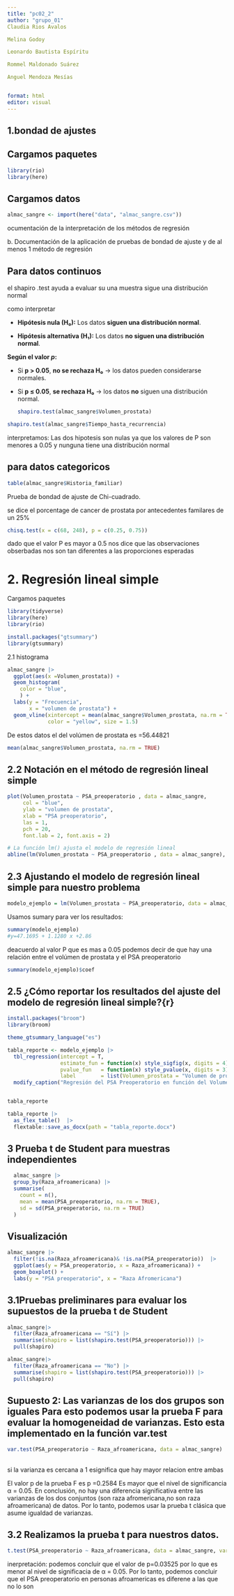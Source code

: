 ---
title: "pc02_2"
author: "grupo_01"
Claudia Rios Avalos

Melina Godoy

Leonardo Bautista Espíritu

Rommel Maldonado Suárez

Anguel Mendoza Mesías


format: html
editor: visual
---

## 1.bondad de ajustes

## Cargamos paquetes

```{r}
library(rio)
library(here)
```

## Cargamos datos

```{r}
almac_sangre <- import(here("data", "almac_sangre.csv"))
```

ocumentación de la interpretación de los métodos de regresión

b\. Documentación de la aplicación de pruebas de bondad de ajuste y de al menos 1 método de regresión

## Para datos continuos

el shapiro .test ayuda a evaluar su una muestra sigue una distribución normal

como interpretar

-   **Hipótesis nula (H₀):** Los datos **siguen una distribución normal**.

-   **Hipótesis alternativa (H₁):** Los datos **no siguen una distribución normal**.

**Según el valor *p*:**

-   Si **p \> 0.05**, **no se rechaza H₀** → los datos pueden considerarse normales.

-   Si **p ≤ 0.05**, **se rechaza H₀** → los datos **no** siguen una distribución normal.

    ```{r}
    shapiro.test(almac_sangre$Volumen_prostata)
    ```

```{r}
shapiro.test(almac_sangre$Tiempo_hasta_recurrencia)
```

interpretamos: Las dos hipotesis son nulas ya que los valores de P son menores a 0.05 y nunguna tiene una distribución normal

## para datos categoricos

```{r}
table(almac_sangre$Historia_familiar)
```

Prueba de bondad de ajuste de Chi-cuadrado.

se dice el porcentage de cancer de prostata por antecedentes familares de un 25%

```{r}
chisq.test(x = c(68, 248), p = c(0.25, 0.75))
```

dado que el valor P es mayor a 0.5 nos dice que las observaciones obserbadas nos son tan diferentes a las proporciones esperadas

# 2. Regresión lineal simple

Cargamos paquetes

```{r}
library(tidyverse)
library(here)
library(rio)

install.packages("gtsummary")
library(gtsummary)
```

2.1 histograma

```{r}
almac_sangre |>  
  ggplot(aes(x =Volumen_prostata)) +
  geom_histogram(
    color = "blue",
    ) + 
  labs(y = "Frecuencia", 
       x = "volumen de prostata") +
  geom_vline(xintercept = mean(almac_sangre$Volumen_prostata, na.rm = TRUE),
             color = "yellow", size = 1.5)
```

De estos datos el del volúmen de prostata es =56.44821

```{r}
mean(almac_sangre$Volumen_prostata, na.rm = TRUE)
```

## 2.2 Notación en el método de regresión lineal simple

```{r}
plot(Volumen_prostata ~ PSA_preoperatorio , data = almac_sangre,
     col = "blue",
     ylab = "volumen de prostata",
     xlab = "PSA preoperatorio",
     las = 1,
     pch = 20, 
     font.lab = 2, font.axis = 2) 

# La función lm() ajusta el modelo de regresión lineal
abline(lm(Volumen_prostata ~ PSA_preoperatorio , data = almac_sangre), lwd = 2, col = "orange")
```

## 2.3 Ajustando el modelo de regresión lineal simple para nuestro problema

```{r}
modelo_ejemplo = lm(Volumen_prostata ~ PSA_preoperatorio, data = almac_sangre)
```

Usamos sumary para ver los resultados:

```{r}
summary(modelo_ejemplo)
#y=47.1695 + 1.1280 x +2.86
```

deacuerdo al valor P que es mas a 0.05 podemos decir de que hay una relación entre el volúmen de prostata y el PSA preoperatorio

```{r}
summary(modelo_ejemplo)$coef
```

## 2.5 ¿Cómo reportar los resultados del ajuste del modelo de regresión lineal simple?{r}

```{r}
install.packages("broom")
library(broom)
```

```{r}

theme_gtsummary_language("es")

tabla_reporte <- modelo_ejemplo |> 
  tbl_regression(intercept = T,
                 estimate_fun = function(x) style_sigfig(x, digits = 4),
                 pvalue_fun   = function(x) style_pvalue(x, digits = 3),
                 label        = list(Volumen_prostata = "Volumen de prostata")) |>
  modify_caption("Regresión del PSA Preoperatorio en función del Volumen de Prostata")


tabla_reporte

```

```{r}
tabla_reporte |> 
  as_flex_table()  |> 
  flextable::save_as_docx(path = "tabla_reporte.docx")

```

## 3 Prueba t de Student para muestras independientes

```{r}

  almac_sangre |> 
  group_by(Raza_afroamericana) |> 
  summarise(
    count = n(),
    mean = mean(PSA_preoperatorio, na.rm = TRUE),
    sd = sd(PSA_preoperatorio, na.rm = TRUE)
  )
```

## Visualización

```{r}
almac_sangre |>  
  filter(!is.na(Raza_afroamericana)& !is.na(PSA_preoperatorio))  |> 
  ggplot(aes(y = PSA_preoperatorio, x = Raza_afroamericana)) +
  geom_boxplot() +
  labs(y = "PSA preoperatorio", x = "Raza Afromericana")
```

## 3.1Pruebas preliminares para evaluar los supuestos de la prueba t de Student

```{r}
almac_sangre|> 
  filter(Raza_afroamericana == "Sí") |> 
  summarise(shapiro = list(shapiro.test(PSA_preoperatorio))) |> 
  pull(shapiro)
```

```{r}
almac_sangre|> 
  filter(Raza_afroamericana == "No") |> 
  summarise(shapiro = list(shapiro.test(PSA_preoperatorio))) |> 
  pull(shapiro)

```

## Supuesto 2: Las varianzas de los dos grupos son iguales Para esto podemos usar la prueba F para evaluar la homogeneidad de varianzas. Esto esta implementado en la función var.test

```{r}
var.test(PSA_preoperatorio ~ Raza_afroamericana, data = almac_sangre)
```

## 

si la varianza es cercana a 1 esignifica que hay mayor relacion entre ambas

El valor p de la prueba F es p =0.2584 Es mayor que el nivel de significancia α = 0.05. En conclusión, no hay una diferencia significativa entre las varianzas de los dos conjuntos (son raza afromericana,no son raza afroamericana) de datos. Por lo tanto, podemos usar la prueba t clásica que asume igualdad de varianzas.

## 3.2 Realizamos la prueba t para nuestros datos.

```{r}
t.test(PSA_preoperatorio ~ Raza_afroamericana, data = almac_sangre, var.equal = TRUE)
```

inerpretación: podemos concluir que el valor de p=0.03525 por lo que es menor al nivel de significacia de α = 0.05. Por lo tanto, podemos concluir que el PSA preoperatorio en personas afroamericas es diferene a las que no lo son
